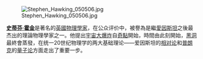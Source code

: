 [[File:Stephen_Hawking_050506.jpg|right]]

'''[[史蒂芬·霍金|史蒂芬·霍金]]'''是著名的[[英國|英國]][[物理學家|物理學家]]，在公众评价中，被譽為是繼[[愛因斯坦|愛因斯坦]]之後最杰出的理論物理學家之一。他提出[[宇宙大爆炸|宇宙大爆炸]]自[[奇點|奇點]]開始，時間由此刻開始，[[黑洞|黑洞]]最終會蒸發，在统一20世纪物理学的两大基础理论——爱因斯坦的[[相对论|相对论]]和[[普朗克|普朗克]]的[[量子力学|量子论]]方面走出了重要一步。